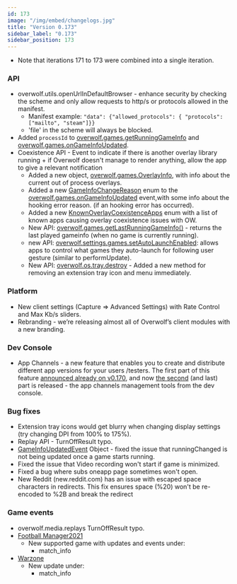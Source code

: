 ```yaml
---
id: 173
image: "/img/embed/changelogs.jpg"
title: "Version 0.173"
sidebar_label: "0.173"
sidebar_position: 173
---
```


* Note that iterations 171 to 173 were combined into a single iteration. 

### API

* overwolf.utils.openUrlInDefaultBrowser - enhance security by checking the scheme and only allow requests to http/s or protocols allowed in the manifest.  
  * Manifest example: `"data": {"allowed_protocols": { "protocols": ["mailto", "steam"]}}`
  * 'file' in the scheme will always be blocked.
* Added `processId` to [overwolf.games.getRunningGameInfo](/api/games#getrunninggameinfocallback) and [overwolf.games.onGameInfoUpdated](/api/games#ongameinfoupdated).
* Coexistence API - Event to indicate if there is another overlay library running + if Overwolf doesn't manage to render anything, allow the app to give a relevant notification
  * Added a new object, [overwolf.games.OverlayInfo](/api/games#overlayinfo-object),  with info about the current out of process overlays.
  * Added a new [GameInfoChangeReason](/api/games#gameinfochangereason-enum) enum to the [overwolf.games.onGameInfoUpdated](/api/games#ongameinfoupdated) event,with some info about the hooking error reason. (if an hooking error has occurred).
  * Added a new [KnownOverlayCoexistenceApps](/api/games#knownoverlaycoexistenceapps-enum) enum with a list of known apps causing overlay coexistence issues with OW.
  * New API: [overwolf.games.getLastRunningGameInfo()](/api/games##getlastrunninggameinfocallback) - returns the last played gameinfo (when no game is currently running). 
  * new API: [overwolf.settings.games.setAutoLaunchEnabled](/api/settings/games#setautolaunchenabledgameclassid-callback): allows apps to control what games they auto-launch for following user gesture (similar to performUpdate).
  * New API: [overwolf.os.tray.destroy](/api/os/tray#destroy) - Added a new method for removing an extension tray icon and menu immediately.
  
### Platform

* New client settings (Capture => Advanced Settings) with Rate Control and Max Kb/s sliders.
* Rebranding - we’re releasing almost all of Overwolf’s client modules with a new branding.

### Dev Console

* App Channels - a new feature that enables you to create and distribute different app versions for your users /testers. The first part of this feature [announced already on v0.170](#api-1), and now [the second](/tools/developers-console/all-applications/release-management) (and last) part is released - the app channels management tools from the dev console. 

### Bug fixes

* Extension tray icons would get blurry when changing display settings (try changing DPI from 100% to 175%).
* Replay API - TurnOffResult typo.
* [GameInfoUpdatedEvent](/api/games#gameinfoupdatedevent-object) Object - fixed the issue that runningChanged is not being updated once a game starts running.
* Fixed the issue that Video recording won't start if game is minimized.
* Fixed a bug where subs oneapp page sometimes won't open.
* New Reddit (new.reddit.com) has an issue with escaped space characters in redirects. This fix ensures space (%20) won't be re-encoded to %2B and break the redirect

### Game events

* overwolf.media.replays TurnOffResult typo.
* [Football Manager2021](/api/games/events/football-manager-2021)
  * New supported game with updates and events under:
    * match_info
* [Warzone](/api/games/events/call-of-duty-warzone)
  * New update under:
    * match_info

